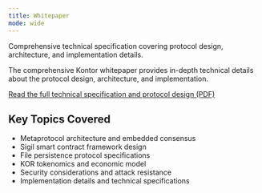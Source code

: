 ```yaml
---
title: Whitepaper
mode: wide
---
```


<div className="page-intro">
Comprehensive technical specification covering protocol design, architecture, and implementation details.
</div>

The comprehensive Kontor whitepaper provides in-depth technical details about the protocol design, architecture, and implementation.

<a href="https://raw.githubusercontent.com/KontorProtocol/Documentation/main/img/2025-08-30_kontor-whitepaper.pdf" target="_blank" className="block">
  <Card title="Download Kontor Whitepaper" icon="file-pdf">
    Read the full technical specification and protocol design (PDF)
  </Card>
</a>

## Key Topics Covered

- Metaprotocol architecture and embedded consensus
- Sigil smart contract framework design
- File persistence protocol specifications
- KOR tokenomics and economic model
- Security considerations and attack resistance
- Implementation details and technical specifications
